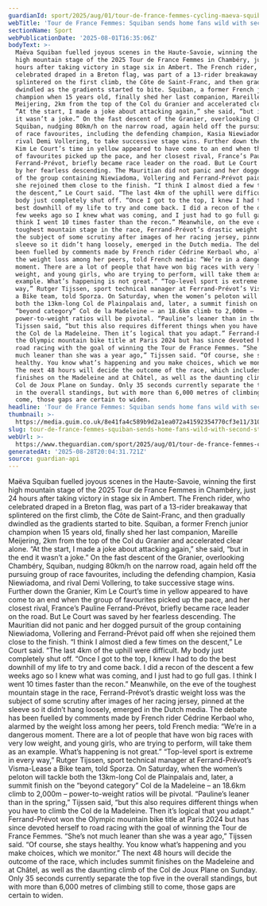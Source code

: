 ```yaml
---
guardianId: sport/2025/aug/01/tour-de-france-femmes-cycling-maeva-squiban-wins-stage-seven
webTitle: 'Tour de France Femmes: Squiban sends home fans wild with second stage win'
sectionName: Sport
webPublicationDate: '2025-08-01T16:35:06Z'
bodyText: >-
  Maëva Squiban fuelled joyous scenes in the Haute-Savoie, winning the first
  high mountain stage of the 2025 Tour de France Femmes in Chambéry, just 24
  hours after taking victory in stage six in Ambert. The French rider, who
  celebrated draped in a Breton flag, was part of a 13-rider breakaway that
  splintered on the first climb, the Côte de Saint-Franc, and then gradually
  dwindled as the gradients started to bite. Squiban, a former French junior
  champion when 15 years old, finally shed her last companion, Mareille
  Meijering, 2km from the top of the Col du Granier and accelerated clear alone.
  “At the start, I made a joke about attacking again,” she said, “but in the end
  it wasn’t a joke.” On the fast descent of the Granier, overlooking Chambéry,
  Squiban, nudging 80km/h on the narrow road, again held off the pursuing group
  of race favourites, including the defending champion, Kasia Niewiadoma, and
  rival Demi Vollering, to take successive stage wins. Further down the Granier,
  Kim Le Court’s time in yellow appeared to have come to an end when the group
  of favourites picked up the pace, and her closest rival, France’s Pauline
  Ferrand-Prévot, briefly became race leader on the road. But Le Court was saved
  by her fearless descending. The Mauritian did not panic and her dogged pursuit
  of the group containing Niewiadoma, Vollering and Ferrand-Prévot paid off when
  she rejoined them close to the finish. “I think I almost died a few times on
  the descent,” Le Court said. “The last 4km of the uphill were difficult. My
  body just completely shut off. “Once I got to the top, I knew I had to do the
  best downhill of my life to try and come back. I did a recon of the descent a
  few weeks ago so I knew what was coming, and I just had to go full gas. I
  think I went 10 times faster than the recon.” Meanwhile, on the eve of the
  toughest mountain stage in the race, Ferrand-Prévot’s drastic weight loss was
  the subject of some scrutiny after images of her racing jersey, pinned at the
  sleeve so it didn’t hang loosely, emerged in the Dutch media. The debate has
  been fuelled by comments made by French rider Cédrine Kerbaol who, alarmed by
  the weight loss among her peers, told French media: “We’re in a dangerous
  moment. There are a lot of people that have won big races with very low
  weight, and young girls, who are trying to perform, will take them as an
  example. What’s happening is not great.” “Top-level sport is extreme in every
  way,” Rutger Tijssen, sport technical manager at Ferrand-Prévot’s Visma-Lease
  a Bike team, told Sporza. On Saturday, when the women’s peloton will tackle
  both the 13km-long Col de Plainpalais and, later, a summit finish on the
  “beyond category” Col de la Madeleine – an 18.6km climb to 2,000m –
  power-to-weight ratios will be pivotal. “Pauline’s leaner than in the spring,”
  Tijssen said, “but this also requires different things when you have to climb
  the Col de la Madeleine. Then it’s logical that you adapt.” Ferrand-Prévot won
  the Olympic mountain bike title at Paris 2024 but has since devoted herself to
  road racing with the goal of winning the Tour de France Femmes. “She’s not
  much leaner than she was a year ago,” Tijssen said. “Of course, she stays
  healthy. You know what’s happening and you make choices, which we monitor.”
  The next 48 hours will decide the outcome of the race, which includes summit
  finishes on the Madeleine and at Châtel, as well as the daunting climb of the
  Col de Joux Plane on Sunday. Only 35 seconds currently separate the top five
  in the overall standings, but with more than 6,000 metres of climbing still to
  come, those gaps are certain to widen.
headline: 'Tour de France Femmes: Squiban sends home fans wild with second stage win'
thumbnail: >-
  https://media.guim.co.uk/8e41fa4c589b9d2a1ea072a41592354770cf3e11/310_0_4498_3598/500.jpg
slug: tour-de-france-femmes-squiban-sends-home-fans-wild-with-second-stage-win
webUrl: >-
  https://www.theguardian.com/sport/2025/aug/01/tour-de-france-femmes-cycling-maeva-squiban-wins-stage-seven
generatedAt: '2025-08-28T20:04:31.721Z'
source: guardian-api
---
```

Maëva Squiban fuelled joyous scenes in the Haute-Savoie, winning the first high mountain stage of the 2025 Tour de France Femmes in Chambéry, just 24 hours after taking victory in stage six in Ambert. The French rider, who celebrated draped in a Breton flag, was part of a 13-rider breakaway that splintered on the first climb, the Côte de Saint-Franc, and then gradually dwindled as the gradients started to bite. Squiban, a former French junior champion when 15 years old, finally shed her last companion, Mareille Meijering, 2km from the top of the Col du Granier and accelerated clear alone. “At the start, I made a joke about attacking again,” she said, “but in the end it wasn’t a joke.” On the fast descent of the Granier, overlooking Chambéry, Squiban, nudging 80km/h on the narrow road, again held off the pursuing group of race favourites, including the defending champion, Kasia Niewiadoma, and rival Demi Vollering, to take successive stage wins. Further down the Granier, Kim Le Court’s time in yellow appeared to have come to an end when the group of favourites picked up the pace, and her closest rival, France’s Pauline Ferrand-Prévot, briefly became race leader on the road. But Le Court was saved by her fearless descending. The Mauritian did not panic and her dogged pursuit of the group containing Niewiadoma, Vollering and Ferrand-Prévot paid off when she rejoined them close to the finish. “I think I almost died a few times on the descent,” Le Court said. “The last 4km of the uphill were difficult. My body just completely shut off. “Once I got to the top, I knew I had to do the best downhill of my life to try and come back. I did a recon of the descent a few weeks ago so I knew what was coming, and I just had to go full gas. I think I went 10 times faster than the recon.” Meanwhile, on the eve of the toughest mountain stage in the race, Ferrand-Prévot’s drastic weight loss was the subject of some scrutiny after images of her racing jersey, pinned at the sleeve so it didn’t hang loosely, emerged in the Dutch media. The debate has been fuelled by comments made by French rider Cédrine Kerbaol who, alarmed by the weight loss among her peers, told French media: “We’re in a dangerous moment. There are a lot of people that have won big races with very low weight, and young girls, who are trying to perform, will take them as an example. What’s happening is not great.” “Top-level sport is extreme in every way,” Rutger Tijssen, sport technical manager at Ferrand-Prévot’s Visma-Lease a Bike team, told Sporza. On Saturday, when the women’s peloton will tackle both the 13km-long Col de Plainpalais and, later, a summit finish on the “beyond category” Col de la Madeleine – an 18.6km climb to 2,000m – power-to-weight ratios will be pivotal. “Pauline’s leaner than in the spring,” Tijssen said, “but this also requires different things when you have to climb the Col de la Madeleine. Then it’s logical that you adapt.” Ferrand-Prévot won the Olympic mountain bike title at Paris 2024 but has since devoted herself to road racing with the goal of winning the Tour de France Femmes. “She’s not much leaner than she was a year ago,” Tijssen said. “Of course, she stays healthy. You know what’s happening and you make choices, which we monitor.” The next 48 hours will decide the outcome of the race, which includes summit finishes on the Madeleine and at Châtel, as well as the daunting climb of the Col de Joux Plane on Sunday. Only 35 seconds currently separate the top five in the overall standings, but with more than 6,000 metres of climbing still to come, those gaps are certain to widen.
